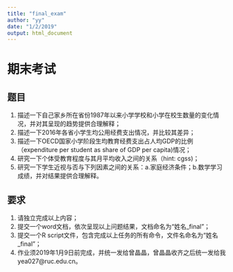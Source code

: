 ```yaml
---
title: "final_exam"
author: "yy"
date: "1/2/2019"
output: html_document
---
```


# 期末考试

## 题目
1. 描述一下自己家乡所在省份1987年以来小学学校和小学在校生数量的变化情况，并对其呈现的趋势提供合理解释；
2. 描述一下2016年各省小学生均公用经费支出情况，并比较其差异；
3. 描述一下OECD国家小学阶段生均教育经费支出占人均GDP的比例（expenditure per student as share of GDP per capita)情况；
4. 研究一下个体受教育程度与其月平均收入之间的关系（hint: cgss)；
5. 研究一下学生近视与否与下列因素之间的关系：a.家庭经济条件；b.数学学习成绩，并对结果提供合理解释。

## 要求
1. 请独立完成以上内容；
2. 提交一个word文档，依次呈现以上问题结果，文档命名为“姓名_final”；
3. 提交一个R script文件，包含完成以上任务的所有命令，文件名命名为“姓名_final”；
4. 作业须2019年1月9日前完成，并统一发给曾晶晶，曾晶晶收齐之后统一发给我yea027@ruc.edu.cn。

